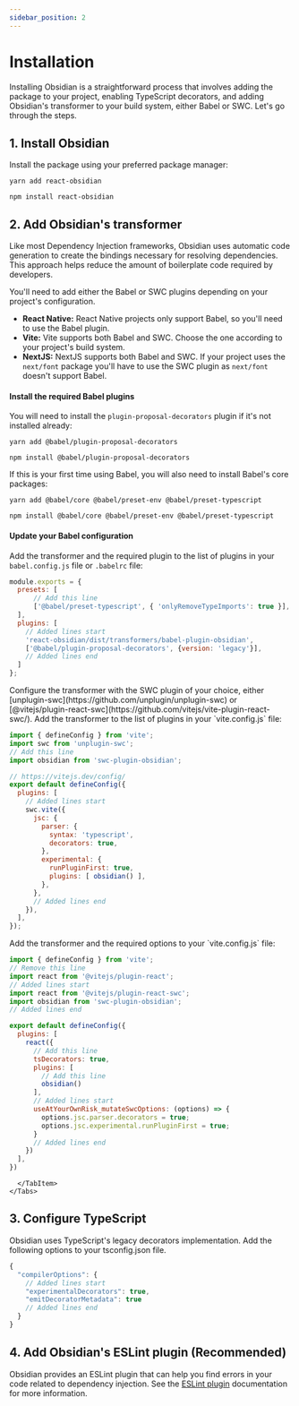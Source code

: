 ```yaml
---
sidebar_position: 2
---
```



# Installation
Installing Obsidian is a straightforward process that involves adding the package to your project, enabling TypeScript decorators, and adding Obsidian's transformer to your build system, either Babel or SWC. Let's go through the steps.

## 1. Install Obsidian
Install the package using your preferred package manager:

<Tabs>
  <TabItem value="yarn" label="Yarn" default>

  ```shell
  yarn add react-obsidian
  ```

  </TabItem>
  <TabItem value="npm" label="NPM" default>

  ```shell
  npm install react-obsidian
  ```

  </TabItem>

</Tabs>

## 2. Add Obsidian's transformer
Like most Dependency Injection frameworks, Obsidian uses automatic code generation to create the bindings necessary for resolving dependencies. This approach helps reduce the amount of boilerplate code required by developers.

You'll need to add either the Babel or SWC plugins depending on your project's configuration.
* **React Native:** React Native projects only support Babel, so you'll need to use the Babel plugin.
* **Vite:** Vite supports both Babel and SWC. Choose the one according to your project's build system.
* **NextJS:** NextJS supports both Babel and SWC. If your project uses the `next/font` package you'll have to use the SWC plugin as `next/font` doesn't support Babel.

<Tabs>
  <TabItem value="babel" label="Babel" default>

#### Install the required Babel plugins

You will need to install the `plugin-proposal-decorators` plugin if it's not installed already:
<Tabs>
  <TabItem value="yarn" label="Yarn" default>

  ```shell
  yarn add @babel/plugin-proposal-decorators
  ```

  </TabItem>
  <TabItem value="npm" label="NPM" default>

  ```shell
  npm install @babel/plugin-proposal-decorators
  ```

  </TabItem>
</Tabs>

If this is your first time using Babel, you will also need to install Babel's core packages:
<Tabs>
  <TabItem value="yarn" label="Yarn" default>

  ```shell
  yarn add @babel/core @babel/preset-env @babel/preset-typescript
  ```
  </TabItem>
  <TabItem value="npm" label="NPM" default>

  ```shell
  npm install @babel/core @babel/preset-env @babel/preset-typescript
  ```
  </TabItem>
</Tabs>

#### Update your Babel configuration

Add the transformer and the required plugin to the list of plugins in your `babel.config.js` file or `.babelrc` file:

```js title="babel.config.js"
module.exports = {
  presets: [
      // Add this line
      ['@babel/preset-typescript', { 'onlyRemoveTypeImports': true }],
  ],
  plugins: [
    // Added lines start
    'react-obsidian/dist/transformers/babel-plugin-obsidian',
    ['@babel/plugin-proposal-decorators', {version: 'legacy'}],
    // Added lines end
  ]
};
```

  </TabItem>
  <TabItem value="swc" label="SWC">
Configure the transformer with the SWC plugin of your choice, either [unplugin-swc](https://github.com/unplugin/unplugin-swc) or [@vitejs/plugin-react-swc](https://github.com/vitejs/vite-plugin-react-swc/).

<Tabs>
  <TabItem value="unplugin-swc" label="unplugin-swc" default>
  Add the transformer to the list of plugins in your `vite.config.js` file:

  ```js title="vite.config.js"
  import { defineConfig } from 'vite';
  import swc from 'unplugin-swc';
  // Add this line
  import obsidian from 'swc-plugin-obsidian';

  // https://vitejs.dev/config/
  export default defineConfig({
    plugins: [
      // Added lines start
      swc.vite({
        jsc: {
          parser: {
            syntax: 'typescript',
            decorators: true,
          },
          experimental: {
            runPluginFirst: true,
            plugins: [ obsidian() ],
          },
        },
        // Added lines end
      }),
    ],
  });
  ```
  </TabItem>
  <TabItem value="vite-plugin-react-swc" label="@vitejs/plugin-react-swc">
  Add the transformer and the required options to your `vite.config.js` file:

  ```js title="vite.config.js"
  import { defineConfig } from 'vite';
  // Remove this line
  import react from '@vitejs/plugin-react';
  // Added lines start
  import react from '@vitejs/plugin-react-swc';
  import obsidian from 'swc-plugin-obsidian';
  // Added lines end

  export default defineConfig({
    plugins: [
      react({
        // Add this line
        tsDecorators: true,
        plugins: [
          // Add this line
          obsidian()
        ],
        // Added lines start
        useAtYourOwnRisk_mutateSwcOptions: (options) => {
          options.jsc.parser.decorators = true;
          options.jsc.experimental.runPluginFirst = true;
        }
        // Added lines end
      })
    ],
  })
  ```

      </TabItem>
    </Tabs>
  </TabItem>
</Tabs> 

## 3. Configure TypeScript
Obsidian uses TypeScript's legacy decorators implementation. Add the following options to your tsconfig.json file.

```js title="tsconfig.json"
{
  "compilerOptions": {
    // Added lines start
    "experimentalDecorators": true,
    "emitDecoratorMetadata": true
    // Added lines end
  }
}
```

## 4. Add Obsidian's ESLint plugin (Recommended)
Obsidian provides an ESLint plugin that can help you find errors in your code related to dependency injection. See the [ESLint plugin](/docs/documentation/meta/eslint) documentation for more information.